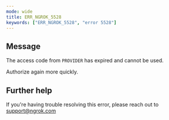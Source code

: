 ```yaml
---
mode: wide
title: ERR_NGROK_5528
keywords: ["ERR_NGROK_5528", "error 5528"]
---
```


## Message

The access code from `PROVIDER` has expired and cannot be used.

Authorize again more quickly.

## Further help

If you're having trouble resolving this error, please reach out to [support@ngrok.com](mailto:support@ngrok.com?subject=Help%20with%20ERR_NGROK_5528)
